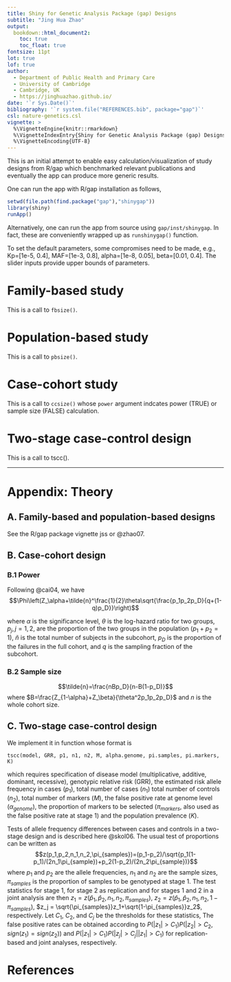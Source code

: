 ```yaml
---
title: Shiny for Genetic Analysis Package (gap) Designs
subtitle: "Jing Hua Zhao"
output:
  bookdown::html_document2:
    toc: true
    toc_float: true
fontsize: 11pt
lot: true
lof: true
author:
  - Department of Public Health and Primary Care
  - University of Cambridge
  - Cambridge, UK
  - https://jinghuazhao.github.io/
date: '`r Sys.Date()`'
bibliography: '`r system.file("REFERENCES.bib", package="gap")`'
csl: nature-genetics.csl
vignette: >
  %\VignetteEngine{knitr::rmarkdown}
  %\VignetteIndexEntry{Shiny for Genetic Analysis Package (gap) Designs}
  %\VignetteEncoding{UTF-8}
---
```


This is an initial attempt to enable easy calculation/visualization of study designs from R/gap which benchmarked relevant publications and eventually the app can produce more generic results.

One can run the app with R/gap installation as follows,

```r
setwd(file.path(find.package("gap"),"shinygap"))
library(shiny)
runApp()
```

Alternatively, one can run the app from source using `gap/inst/shinygap`. In fact, these are conveniently wrapped up as `runshinygap()` function.

To set the default parameters, some compromises need to be made, e.g., Kp=[1e-5, 0.4], MAF=[1e-3, 0.8], alpha=[1e-8, 0.05], beta=[0.01, 0.4]. The slider inputs provide upper bounds of parameters.

# Family-based study

This is a call to `fbsize()`.

# Population-based study

This is a call to `pbsize()`.

# Case-cohort study

This is a call to `ccsize()` whose `power` argument indcates power (TRUE) or sample size (FALSE) calculation.

# Two-stage case-control design

This is a call to tscc().

---

# Appendix: Theory {-}

## A. Family-based and population-based designs {-}

See the R/gap package vignette jss or @zhao07.

## B. Case-cohort design {-}

### B.1 Power {-}

Following @cai04, we have
$$\Phi\left(Z_\alpha+\tilde{n}^\frac{1}{2}\theta\sqrt{\frac{p_1p_2p_D}{q+(1-q)p_D}}\right)$$

where $\alpha$ is the significance level, $\theta$ is the log-hazard ratio for
two groups, $p_j, j = 1, 2$, are the proportion of the two groups
in the population ($p_1 + p_2 = 1$), $\tilde{n}$ is the total number of subjects in the subcohort, $p_D$ is the proportion of the failures in
the full cohort, and $q$ is the sampling fraction of the subcohort.

### B.2 Sample size {-}

$$\tilde{n}=\frac{nBp_D}{n-B(1-p_D)}$$ where $B=\frac{Z_{1-\alpha}+Z_\beta}{\theta^2p_1p_2p_D}$ and $n$ is the whole cohort size.

## C. Two-stage case-control design {-}

We implement it in function \texttt{tscc} whose format is
```
tscc(model, GRR, p1, n1, n2, M, alpha.genome, pi.samples, pi.markers, K)
```
which requires specification of disease model (multiplicative, additive, dominant, recessive), genotypic relative risk (GRR), the
estimated risk allele frequency in cases ($p_1$), total number of cases ($n_1$) total number of controls ($n_2$), total number of
markers ($M$), the false positive rate at genome level ($\alpha_\mathit{genome}$), the proportion of markers to be selected
($\pi_\mathit{markers}$, also used as the false positive rate at stage 1) and the population prevalence ($K$).

Tests of allele frequency differences between cases and controls in a two-stage design and is described here @skol06. The
usual test of proportions can be written as
$$z(p_1,p_2,n_1,n_2,\pi_{samples})=(p_1-p_2)/\sqrt{p_1(1-p_1)/(2n_1\pi_{sample})+p_2(1-p_2)/(2n_2\pi_{sample})}$$
where $p_1$ and $p_2$ are the allele frequencies, $n_1$ and $n_2$ are the sample sizes, $\pi_{samples}$ is the proportion of samples
to be genotyped at stage 1. The test statistics for stage 1, for stage 2 as replication and for stages 1 and 2 in a joint analysis
are then $z_1 = z(\hat p_1,\hat p_2,n_1,n_2,\pi_{samples})$, $z_2 = z(\hat p_1,\hat p_2,n_1,n_2,1-\pi_{samples})$,
$z_j = \sqrt{\pi_{samples}}z_1+\sqrt{1-\pi_{samples}}z_2$, respectively.
Let $C_1$, $C_2$, and $C_j$ be the thresholds for these statistics,
The false positive rates can be obtained according to $P(|z_1|>C_1)P(|z_2|>C_2,sign(z_1)=sign(z_2))$ and
$P(|z_1|>C_1)P(|z_j|>C_j||z_1|>C_1)$ for replication-based and joint analyses, respectively.

# References {-}
